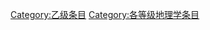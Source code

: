 {{catmore1|[[Wikipedia:地理学专题|Wikipedia:地理学专题]]}}
{{Articles by Quality| topic=地理学|project=地理学|format=TOC}}
{{Wikipedia category}}
{{emptycat}}
[[Category:乙级条目|Category:乙级条目]]
[[Category:各等级地理学条目|Category:各等级地理学条目]]
